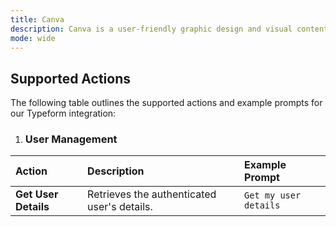 ```yaml
---
title: Canva
description: Canva is a user-friendly graphic design and visual content creation platform, providing customizable templates, drag-and-drop tools, and seamless collaboration
mode: wide 
--- 
```

 
## Supported Actions
The following table outlines the supported actions and example prompts for our Typeform integration:

1. ### User Management

| Action          | Description                                         | Example Prompt                                                 |
| :-------------- | :--------------------------------------------------- | :---------------------------------------------------------------- |
|  **Get User Details**  | Retrieves the authenticated user's details.        | `Get my user details` |
